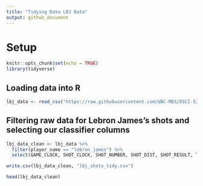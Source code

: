```yaml
---
title: "Tidying Data LBJ Data"
output: github_document
---
```


# Setup

```r
knitr::opts_chunk$set(echo = TRUE)
library(tidyverse)
```

## Loading data into R

```r
lbj_data <- read_csv("https://raw.githubusercontent.com/UBC-MDS/DSCI-522-Jes-Alex/master/data/shot_logs.csv?token=Ao9QkaAwIbc3qxDMJOrW1HW4d-PHRPvSks5b91zOwA%3D%3D")
```

## Filtering raw data for Lebron James's shots and selecting our classifier columns

```r
lbj_data_clean <- lbj_data %>% 
  filter(player_name == "lebron james") %>% 
  select(GAME_CLOCK, SHOT_CLOCK, SHOT_NUMBER, SHOT_DIST, SHOT_RESULT, TOUCH_TIME, PERIOD, PTS_TYPE, DRIBBLES)

write.csv(lbj_data_clean, "lbj_shots_tidy.csv")

head(lbj_data_clean)
```


